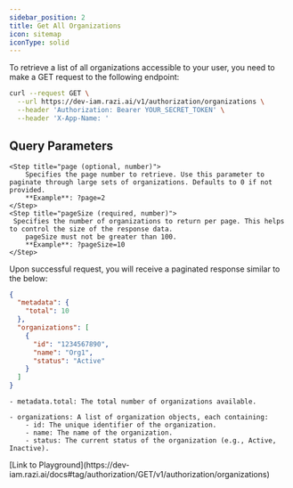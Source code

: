 ```yaml
---
sidebar_position: 2
title: Get All Organizations
icon: sitemap
iconType: solid
---
```




<UserTypeLoggedInWarning />


To retrieve a list of all organizations accessible to your user, you need to make a GET request to the following endpoint:


```bash
curl --request GET \
  --url https://dev-iam.razi.ai/v1/authorization/organizations \
  --header 'Authorization: Bearer YOUR_SECRET_TOKEN' \
  --header 'X-App-Name: '
```

## Query Parameters
<Steps>

    <Step title="page (optional, number)">
        Specifies the page number to retrieve. Use this parameter to paginate through large sets of organizations. Defaults to 0 if not provided.
        **Example**: ?page=2
    </Step>
    <Step title="pageSize (required, number)">
     Specifies the number of organizations to return per page. This helps to control the size of the response data.
        pageSize must not be greater than 100.
        **Example**: ?pageSize=10
    </Step>
</Steps>
Upon successful request, you will receive a paginated response similar to the below:

```json
{
  "metadata": {
    "total": 10
  },
  "organizations": [
    {
      "id": "1234567890",
      "name": "Org1",
      "status": "Active"
    }
  ]
}
```

<Check>

    - metadata.total: The total number of organizations available.

    - organizations: A list of organization objects, each containing:
        - id: The unique identifier of the organization.
        - name: The name of the organization.
        - status: The current status of the organization (e.g., Active, Inactive).
</Check>


<Tip>
    [Link to Playground](https://dev-iam.razi.ai/docs#tag/authorization/GET/v1/authorization/organizations)
</Tip>


